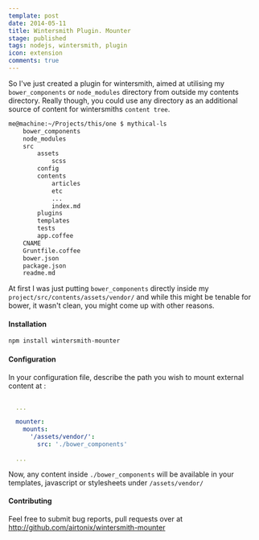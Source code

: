 ```yaml
---
template: post
date: 2014-05-11
title: Wintersmith Plugin. Mounter
stage: published
tags: nodejs, wintersmith, plugin
icon: extension
comments: true
---
```


So I've just created a plugin for wintersmith, aimed at utilising my `bower_components` or `node_modules` directory from outside
my contents directory. Really though, you could use any directory as an additional source of content for wintersmiths `content tree`.


```sh
me@machine:~/Projects/this/one $ mythical-ls
	bower_components
	node_modules
	src
		assets
			scss
		config
		contents
			articles
			etc
			...
			index.md
		plugins
		templates
		tests
		app.coffee
	CNAME
	Gruntfile.coffee
	bower.json
	package.json
	readme.md
```

At first I was just putting `bower_components` directly inside my `project/src/contents/assets/vendor/` and while this might be tenable for bower, it wasn't clean, you might come up with other reasons.

#### Installation

```bash
npm install wintersmith-mounter
```

#### Configuration

In your configuration file, describe the path you wish to mount external content at :

```yaml

  ...

  mounter:
    mounts:
      '/assets/vendor/':
        src: './bower_components'

  ...
```

Now, any content inside `./bower_components` will be available in your templates,
javascript or stylesheets under `/assets/vendor/`

#### Contributing

Feel free to submit bug reports, pull requests over at http://github.com/airtonix/wintersmith-mounter

